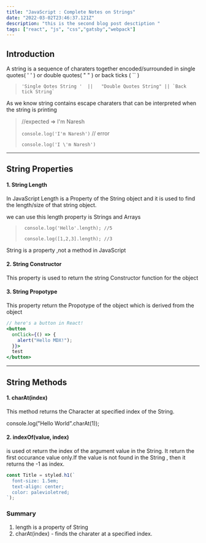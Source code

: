 ```yaml
---
title: "JavaScript : Complete Notes on Strings"
date: "2022-03-02T23:46:37.121Z"
description: "this is the second blog post desctiption "
tags: ["react", "js", "css","gatsby","webpack"]
---
```


## Introduction 
A string is a sequence of charaters together encoded/surrounded in single quotes( ' ' ) or double quotes( " " ) or back ticks ( `` )

> ``` 'Single Qotes String '  ||   "Double Quotes String" || `Back tick String`  ```

As we know string contains escape charaters that can be interpreted when the string is printing

> //expected => I'm Naresh
>
> ``` console.log('I'm Naresh') ``` // error
>
> ``` console.log('I \'m Naresh') ```


*** 
## String Properties

#### 1. String Length
In JavaScript Length is a Property of the String object and it is used to find the length/size of that string object.

we can use this length property is Strings and Arrays

>``` console.log('Hello'.length); //5```
>
> ``` console.log([1,2,3].length); //3```

<Callouts name="warning">String is a property ,not a method in JavaScript </Callouts>

#### 2. String Constructor
This property is used to return the string Constructor function for the object

#### 3. String Propotype

This property return the Propotype of the object which is derived from the object


```jsx highlights=1,3-4 file=index.js 
// here's a button in React!
<button
  onClick={() => {
    alert("Hello MDX!");
  }}>
  test
</button>
```


*** 
## String Methods
#### 1.  charAt(index)
This method returns the Character at specified index of the String.

console.log("Hello World".charAt(1));

#### 2. indexOf(value, index)
is used ot return the index  of the argument value in the String. It return the first occurance value only.If the value is not found in the String , then it returns the -1 as index.

```jsx file=style.jsx
const Title = styled.h1(`
  font-size: 1.5em;
  text-align: center;
  color: palevioletred;
`);
```


### Summary
1. length is a property of String
2. charAt(index) - finds the charater at a specified index.





